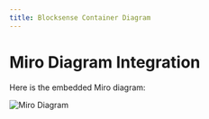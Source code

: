 ```yaml
---
title: Blocksense Container Diagram
---
```


# Miro Diagram Integration

Here is the embedded Miro diagram:

![Miro Diagram](/images/blocksense-diagram-small.png)
